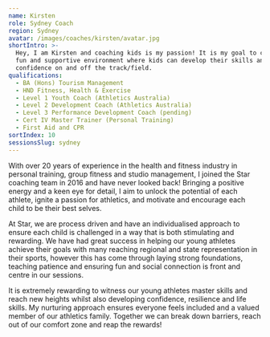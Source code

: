 ```yaml
---
name: Kirsten
role: Sydney Coach
region: Sydney
avatar: /images/coaches/kirsten/avatar.jpg
shortIntro: >-
  Hey, I am Kirsten and coaching kids is my passion! It is my goal to create a
  fun and supportive environment where kids can develop their skills and build
  confidence on and off the track/field.
qualifications:
  - BA (Hons) Tourism Management
  - HND Fitness, Health & Exercise
  - Level 1 Youth Coach (Athletics Australia)
  - Level 2 Development Coach (Athletics Australia)
  - Level 3 Performance Development Coach (pending)
  - Cert IV Master Trainer (Personal Training)
  - First Aid and CPR
sortIndex: 10
sessionsSlug: sydney
---
```


With over 20 years of experience in the health and fitness industry in personal training, group fitness and studio management, I joined the Star coaching team in 2016 and have never looked back! Bringing a positive energy and a keen eye for detail, I aim to unlock the potential of each athlete, ignite a passion for athletics, and motivate and encourage each child to be their best selves.

At Star, we are process driven and have an individualised approach to ensure each child is challenged in a way that is both stimulating and rewarding. We have had great success in helping our young athletes achieve their goals with many reaching regional and state representation in their sports, however this has come through laying strong foundations, teaching patience and ensuring fun and social connection is front and centre in our sessions.

It is extremely rewarding to witness our young athletes master skills and reach new heights whilst also developing confidence, resilience and life skills. My nurturing approach ensures everyone feels included and a valued member of our athletics family. Together we can break down barriers, reach out of our comfort zone and reap the rewards!
